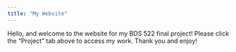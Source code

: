 ```yaml
---
title: "My Website"
---
```


Hello, and welcome to the website for my BDS 522 final project! Please click the "Project" tab above to access my work. Thank you and enjoy!
